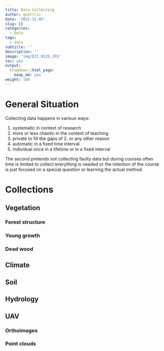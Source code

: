 ```yaml
---
title: Data Collecting
author: goettlic
date: '2021-12-05'
slug: []
categories:
  - Data
tags:
  - data
subtitle: ''
description: ''
image: 'img/DJI_0125.JPG'
toc: yes
output:
  blogdown::html_page:
    keep_md: yes
weight: 100
---
```

# General Situation
Collecting data happens in various ways:

1. systematic in context of research 
2. more or less chaotic in the context of teaching
3. private to fill the gaps of 2. or any other reason
4. automatic in a fixed time interval
5. individual once in a lifetime or in a fixed interval

The second pretends not collecting faulty data but during courses often time is limited to collect everything is needed or the intention of the course is just focused on a special question or learning the actual method.

# Collections

## Vegetation

### Forest structure

### Young growth

### Dead wood

## Climate

## Soil

## Hydrology

## UAV

### Orthoimages

### Point clouds

